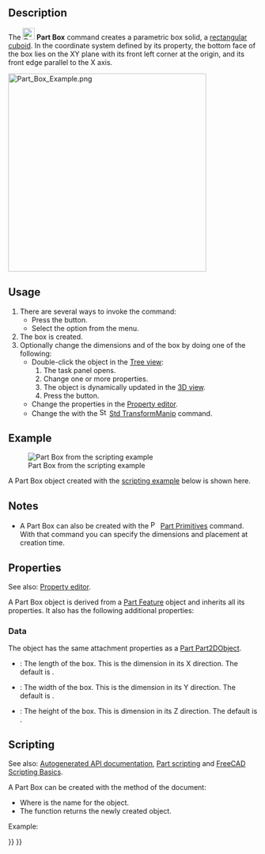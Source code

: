 <languages/>
<translate>

<!--T:32-->
{{Docnav
|
|[[Part_Cylinder|Cylinder]]
|[[Part_Workbench|Part]]
|IconL=
|IconR=Part_Cylinder.svg
|IconC=Workbench_Part.svg
}}

<!--T:18-->
{{GuiCommand
|Name=Part Box
|MenuLocation=Part → Primitives → Cube
|Workbenches=[[Part_Workbench|Part]]
|SeeAlso=[[Part_Primitives|Part Primitives]]
}}

== Description == <!--T:38-->

<!--T:19-->
The [[Image:Part_Box.svg|24px]] '''Part Box''' command creates a parametric box solid, a [https://en.wikipedia.org/wiki/Cuboid#Rectangular_cuboid rectangular cuboid]. In the coordinate system defined by its {{PropertyData|Placement}} property, the bottom face of the box lies on the XY plane with its front left corner at the origin, and its front edge parallel to the X axis.

</translate>
[[Image:Part_Box_Example.png|400px]]
<translate>

== Usage == <!--T:39-->

<!--T:4-->
# There are several ways to invoke the command:
#* Press the {{Button|[[Image:Part_Box.svg|16px]] [[Part_Box|Cube]]}} button.
#* Select the {{MenuCommand|Part → Primitives → [[Image:Part_Box.svg|16px]] Cube}} option from the menu.
# The box is created.
# Optionally change the dimensions and {{PropertyData|Placement}} of the box by doing one of the following:
#* Double-click the object in the [[Tree_view|Tree view]]:
#*# The {{MenuCommand|Geometric Primitives}} task panel opens.
#*# Change one or more properties.
#*# The object is dynamically updated in the [[3D_view|3D view]].
#*# Press the {{Button|OK}} button.
#* Change the properties in the [[Property_editor|Property editor]].
#* Change the {{PropertyData|Placement}} with the [[Image:Std_TransformManip.svg|16px]] [[Std_TransformManip|Std TransformManip]] command.

== Example == <!--T:43-->

<!--T:44-->
[[Image:Part_Box_Scripting_Example.png|thumb|Part Box from the scripting example]]

<!--T:45-->
A Part Box object created with the [[#Scripting|scripting example]] below is shown here.

== Notes == <!--T:46-->

<!--T:47-->
* A Part Box can also be created with the [[Image:Part_Primitives.svg|16px]] [[Part_Primitives|Part Primitives]] command. With that command you can specify the dimensions and placement at creation time.

== Properties == <!--T:40-->

<!--T:48-->
See also: [[Property_editor|Property editor]].

<!--T:49-->
A Part Box object is derived from a [[Part_Feature|Part Feature]] object and inherits all its properties. It also has the following additional properties:

=== Data === <!--T:50-->

<!--T:51-->
{{TitleProperty|Attachment}}

<!--T:52-->
The object has the same attachment properties as a [[Part_Part2DObject#Data|Part Part2DObject]].

<!--T:41-->
{{TitleProperty|Box}}

<!--T:24-->
* {{PropertyData|Length|Length}}: The length of the box. This is the dimension in its X direction. The default is {{Value|10mm}}.
* {{PropertyData|Width|Length}}: The width of the box. This is the dimension in its Y direction. The default is {{Value|10mm}}.
* {{PropertyData|Height|Length}}: The height of the box. This is dimension in its Z direction. The default is {{Value|10mm}}.

== Scripting == <!--T:42-->

<!--T:53-->
See also: [https://freecad.github.io/SourceDoc/ Autogenerated API documentation], [[Part_scripting|Part scripting]] and [[FreeCAD_Scripting_Basics|FreeCAD Scripting Basics]].

<!--T:26-->
A Part Box can be created with the {{Incode|addObject()}} method of the document:

</translate>
{{Code|code=
box = FreeCAD.ActiveDocument.addObject("Part::Box", "myBox")
}}
<translate>

<!--T:27-->
* Where {{Incode|"myBox"}} is the name for the object.
* The function returns the newly created object.

<!--T:54-->
Example:

</translate>
{{Code|code=
import FreeCAD as App

doc = App.activeDocument()

box = doc.addObject("Part::Box", "myBox")
box.Length = 4
box.Width = 8
box.Height = 12
box.Placement = App.Placement(App.Vector(1, 2, 3), App.Rotation(75, 60, 30))

doc.recompute()
}}
<translate>


<!--T:33-->
{{Docnav
|
|[[Part_Cylinder|Cylinder]]
|[[Part_Workbench|Part]]
|IconL=
|IconR=Part_Cylinder.svg
|IconC=Workbench_Part.svg
}}

</translate>
{{Part_Tools_navi{{#translation:}}}}
{{Userdocnavi{{#translation:}}}}